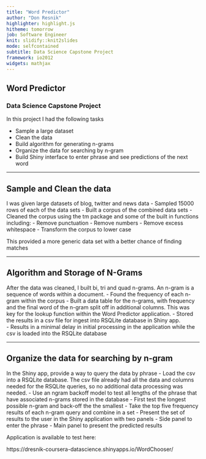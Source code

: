 ```yaml
---
title: "Word Predictor"
author: "Don Resnik"
highlighter: highlight.js
hitheme: tomorrow
job: Software Engineer
knit: slidify::knit2slides
mode: selfcontained
subtitle: Data Science Capstone Project
framework: io2012
widgets: mathjax
---
```


## Word Predictor
### Data Science Capstone Project

In this project I had the following tasks

 - Sample a large dataset
 - Clean the data
 - Build algorithm for generating n-grams
 - Organize the data for searching by n-gram
 - Build Shiny interface to enter phrase and see predictions of the next word

---

## Sample and Clean the data

I was given large datasets of blog, twitter and news data
 - Sampled 15000 rows of each of the data sets
 - Built a corpus of the combined data sets
 - Cleaned the corpus using the tm package and some of the built in functions including:
    - Remove punctuation
    - Remove numbers
    - Remove excess whitespace
    - Transform the corpus to lower case
    
This provided a more generic data set with a better chance of finding matches

---

## Algorithm and Storage of N-Grams

After the data was cleaned, I built bi, tri and quad n-grams.  An n-gram is a sequence of words within a document.
 - Found the frequency of each n-gram within the corpus
 - Built a data table for the n-grams, with frequency and the final word of the n-gram split off in additional columns.  This was key for the lookup function within the Word Predictor application.
 - Stored the results in a csv file for ingest into RSQLite database in Shiny app.  
 - Results in a minimal delay in initial processing in the application while the csv is loaded into the RSQLite database

---

## Organize the data for searching by n-gram

In the Shiny app, provide a way to query the data by phrase
 - Load the csv into a RSQLite database.  The csv file already had all the data and columns needed for the RSQLite queries, so no additional data processing was needed.
 - Use an ngram backoff model to test all lengths of the phrase that have associated n-grams stored in the database
    - First test the longest possible n-gram and back-off the the smallest
    - Take the top five frequency results of each n-gram query and combine in a set
 - Present the set of results to the user in the Shiny application with two panels
   - Side panel to enter the phrase
   - Main panel to present the predicted results
   
Application is available to test here:

https://dresnik-coursera-datascience.shinyapps.io/WordChooser/